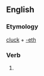 ==English==

===Etymology===
[[cluck]] + [[-eth]]

===Verb===
{{infl|en|verb form}}

# {{archaic third-person singular of|cluck}}